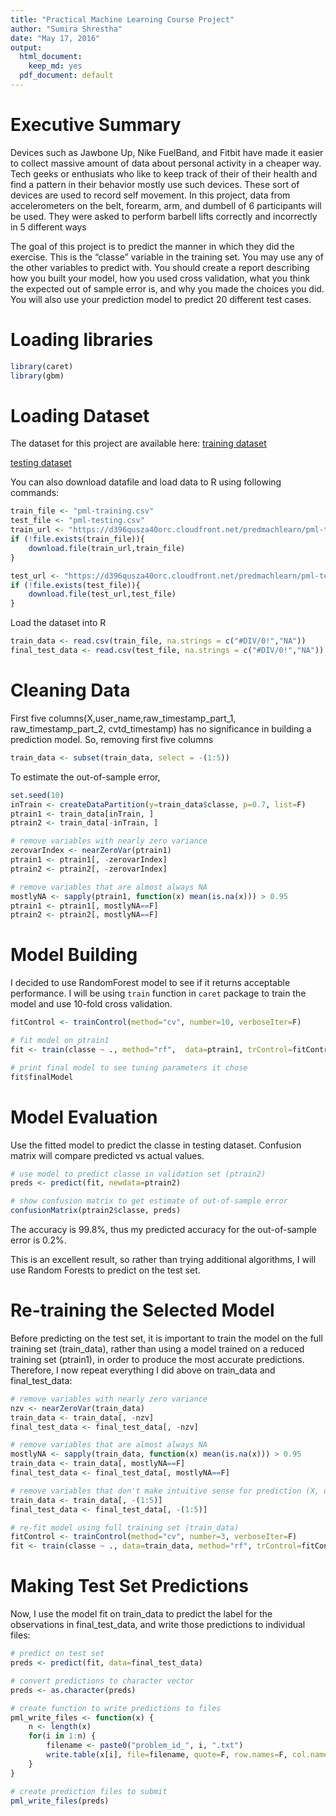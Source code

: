 ```yaml
---
title: "Practical Machine Learning Course Project"
author: "Sumira Shrestha"
date: "May 17, 2016"
output:
  html_document:
    keep_md: yes
  pdf_document: default
---
```


Executive Summary
===
Devices such as Jawbone Up, Nike FuelBand, and Fitbit have made it easier to collect massive amount of data about personal activity in a cheaper way. Tech geeks or enthusiats who like to keep track of their of their health and find a pattern in their behavior mostly use such devices. These sort of devices are used to record self movement. In this project, data from accelerometers on the belt, forearm, arm, and dumbell of 6 participants will be used. They were asked to perform barbell lifts correctly and incorrectly in 5 different ways

The goal of this project is to predict the manner in which they did the exercise. This is the "classe" variable in the training set. You may use any of the other variables to predict with. You should create a report describing how you built your model, how you used cross validation, what you think the expected out of sample error is, and why you made the choices you did. You will also use your prediction model to predict 20 different test cases.

Loading libraries
===
```r
library(caret)
library(gbm)
```

Loading Dataset
===
The dataset for this project are available here:
[training dataset](https://d396qusza40orc.cloudfront.net/predmachlearn/pml-training.csv)

[testing dataset](https://d396qusza40orc.cloudfront.net/predmachlearn/pml-testing.csv)

You can also download datafile and load data to R using following commands:
```r
train_file <- "pml-training.csv"
test_file <- "pml-testing.csv" 
train_url <- "https://d396qusza40orc.cloudfront.net/predmachlearn/pml-training.csv"
if (!file.exists(train_file)){
    download.file(train_url,train_file)    
}

test_url <- "https://d396qusza40orc.cloudfront.net/predmachlearn/pml-testing.csv"
if (!file.exists(test_file)){
    download.file(test_url,test_file)  
}
```

Load the dataset into R
```r
train_data <- read.csv(train_file, na.strings = c("#DIV/0!","NA"))
final_test_data <- read.csv(test_file, na.strings = c("#DIV/0!","NA"))
```

# Cleaning Data
First five columns(X,user_name,raw_timestamp_part_1, raw_timestamp_part_2, cvtd_timestamp) has no significance in building a prediction model. So, removing first five columns
```r
train_data <- subset(train_data, select = -(1:5))
```

To estimate the out-of-sample error, 
```r
set.seed(10)
inTrain <- createDataPartition(y=train_data$classe, p=0.7, list=F)
ptrain1 <- train_data[inTrain, ]
ptrain2 <- train_data[-inTrain, ]
```

```r
# remove variables with nearly zero variance
zerovarIndex <- nearZeroVar(ptrain1)
ptrain1 <- ptrain1[, -zerovarIndex]
ptrain2 <- ptrain2[, -zerovarIndex]

# remove variables that are almost always NA
mostlyNA <- sapply(ptrain1, function(x) mean(is.na(x))) > 0.95
ptrain1 <- ptrain1[, mostlyNA==F]
ptrain2 <- ptrain2[, mostlyNA==F]
```

Model Building
===
I decided to use RandomForest model to see if it returns acceptable performance. I will be using `train` function in `caret` package to train the model and use 10-fold cross validation.
```r

fitControl <- trainControl(method="cv", number=10, verboseIter=F)

# fit model on ptrain1
fit <- train(classe ~ ., method="rf",  data=ptrain1, trControl=fitControl)

# print final model to see tuning parameters it chose
fit$finalModel
```

Model Evaluation
===
Use the fitted model to predict the classe in testing dataset. Confusion matrix will compare predicted vs actual values.
```r
# use model to predict classe in validation set (ptrain2)
preds <- predict(fit, newdata=ptrain2)

# show confusion matrix to get estimate of out-of-sample error
confusionMatrix(ptrain2$classe, preds)
```

The accuracy is 99.8%, thus my predicted accuracy for the out-of-sample error is 0.2%.

This is an excellent result, so rather than trying additional algorithms, I will use Random Forests to predict on the test set.

Re-training the Selected Model
===
Before predicting on the test set, it is important to train the model on the full training set (train_data), rather than using a model trained on a reduced training set (ptrain1), in order to produce the most accurate predictions. Therefore, I now repeat everything I did above on train_data and final_test_data:

```r
# remove variables with nearly zero variance
nzv <- nearZeroVar(train_data)
train_data <- train_data[, -nzv]
final_test_data <- final_test_data[, -nzv]

# remove variables that are almost always NA
mostlyNA <- sapply(train_data, function(x) mean(is.na(x))) > 0.95
train_data <- train_data[, mostlyNA==F]
final_test_data <- final_test_data[, mostlyNA==F]

# remove variables that don't make intuitive sense for prediction (X, user_name, raw_timestamp_part_1, raw_timestamp_part_2, cvtd_timestamp), which happen to be the first five variables
train_data <- train_data[, -(1:5)]
final_test_data <- final_test_data[, -(1:5)]

# re-fit model using full training set (train_data)
fitControl <- trainControl(method="cv", number=3, verboseIter=F)
fit <- train(classe ~ ., data=train_data, method="rf", trControl=fitControl)
```

Making Test Set Predictions
===
Now, I use the model fit on train_data to predict the label for the observations in final_test_data, and write those predictions to individual files:

```r
# predict on test set
preds <- predict(fit, data=final_test_data)

# convert predictions to character vector
preds <- as.character(preds)

# create function to write predictions to files
pml_write_files <- function(x) {
    n <- length(x)
    for(i in 1:n) {
        filename <- paste0("problem_id_", i, ".txt")
        write.table(x[i], file=filename, quote=F, row.names=F, col.names=F)
    }
}

# create prediction files to submit
pml_write_files(preds)
```